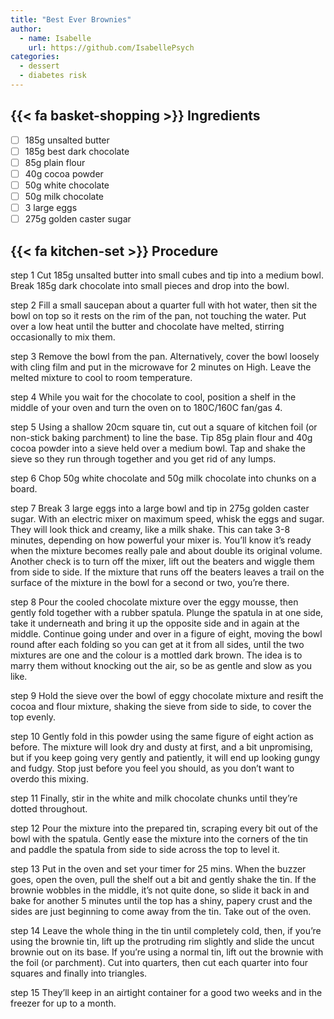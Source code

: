 ```yaml
---
title: "Best Ever Brownies"
author:
  - name: Isabelle
    url: https://github.com/IsabellePsych
categories:
  - dessert
  - diabetes risk
---
```


## {{< fa basket-shopping >}} Ingredients

 - [ ] 185g unsalted butter
 - [ ] 185g best dark chocolate
 - [ ] 85g plain flour
 - [ ] 40g cocoa powder
 - [ ] 50g white chocolate
 - [ ] 50g milk chocolate
 - [ ] 3 large eggs
 - [ ] 275g golden caster sugar

## {{< fa kitchen-set >}} Procedure

step 1
Cut 185g unsalted butter into small cubes and tip into a medium bowl. Break 185g dark chocolate into small pieces and drop into the bowl.

step 2
Fill a small saucepan about a quarter full with hot water, then sit the bowl on top so it rests on the rim of the pan, not touching the water. Put over a low heat until the butter and chocolate have melted, stirring occasionally to mix them.

step 3
Remove the bowl from the pan. Alternatively, cover the bowl loosely with cling film and put in the microwave for 2 minutes on High. Leave the melted mixture to cool to room temperature.

step 4
While you wait for the chocolate to cool, position a shelf in the middle of your oven and turn the oven on to 180C/160C fan/gas 4.

step 5
Using a shallow 20cm square tin, cut out a square of kitchen foil (or non-stick baking parchment) to line the base. Tip 85g plain flour and 40g cocoa powder into a sieve held over a medium bowl. Tap and shake the sieve so they run through together and you get rid of any lumps.

step 6
Chop 50g white chocolate and 50g milk chocolate into chunks on a board.

step 7
Break 3 large eggs into a large bowl and tip in 275g golden caster sugar. With an electric mixer on maximum speed, whisk the eggs and sugar. They will look thick and creamy, like a milk shake. This can take 3-8 minutes, depending on how powerful your mixer is. You’ll know it’s ready when the mixture becomes really pale and about double its original volume. Another check is to turn off the mixer, lift out the beaters and wiggle them from side to side. If the mixture that runs off the beaters leaves a trail on the surface of the mixture in the bowl for a second or two, you’re there.

step 8
Pour the cooled chocolate mixture over the eggy mousse, then gently fold together with a rubber spatula. Plunge the spatula in at one side, take it underneath and bring it up the opposite side and in again at the middle. Continue going under and over in a figure of eight, moving the bowl round after each folding so you can get at it from all sides, until the two mixtures are one and the colour is a mottled dark brown. The idea is to marry them without knocking out the air, so be as gentle and slow as you like.

step 9
Hold the sieve over the bowl of eggy chocolate mixture and resift the cocoa and flour mixture, shaking the sieve from side to side, to cover the top evenly.

step 10
Gently fold in this powder using the same figure of eight action as before. The mixture will look dry and dusty at first, and a bit unpromising, but if you keep going very gently and patiently, it will end up looking gungy and fudgy. Stop just before you feel you should, as you don’t want to overdo this mixing.

step 11
Finally, stir in the white and milk chocolate chunks until they’re dotted throughout.

step 12
Pour the mixture into the prepared tin, scraping every bit out of the bowl with the spatula. Gently ease the mixture into the corners of the tin and paddle the spatula from side to side across the top to level it.

step 13
Put in the oven and set your timer for 25 mins. When the buzzer goes, open the oven, pull the shelf out a bit and gently shake the tin. If the brownie wobbles in the middle, it’s not quite done, so slide it back in and bake for another 5 minutes until the top has a shiny, papery crust and the sides are just beginning to come away from the tin. Take out of the oven.

step 14
Leave the whole thing in the tin until completely cold, then, if you’re using the brownie tin, lift up the protruding rim slightly and slide the uncut brownie out on its base. If you’re using a normal tin, lift out the brownie with the foil (or parchment). Cut into quarters, then cut each quarter into four squares and finally into triangles.

step 15
They’ll keep in an airtight container for a good two weeks and in the freezer for up to a month.
